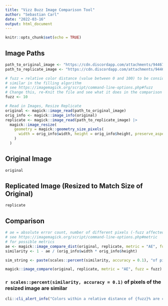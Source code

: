 ```yaml
---
title: "Vizz Buzz Image Comparison Tool"
author: "Sebastian Carl"
date: "2022-03-16"
output: html_document
---
```


```r
knitr::opts_chunk$set(echo = TRUE)
```

## Image Paths

```r
path_to_original_image <- "https://cdn.discordapp.com/attachments/944672779826003968/953446500556484638/MonthlySeaIceExtent_PolicyViz-1140x700.png"
path_to_replicate_image <- "https://cdn.discordapp.com/attachments/944672779826003968/953456772780281896/plot_zoom_png.png"
```

```r
# fuzz = relative color distance (value between 0 and 100) to be considered 
# similar in the filling algorithm
# see https://imagemagick.org/script/command-line-options.php#fuzz
# Change this, re-Knit the file and see what it does in the comparison image
fuzz <- 10
```

```r
# Read in Images, Resize Replicate
original <- magick::image_read(path_to_original_image)
orig_info <- magick::image_info(original)
replicate <- magick::image_read(path_to_replicate_image) |> 
  magick::image_resize(
    geometry = magick::geometry_size_pixels(
      width = orig_info$width, height = orig_info$height, preserve_aspect = FALSE
    )
  )
```

## Original Image

```r
original
```

## Replicated Image (Resized to Match Size of Original)

```r
replicate
```

## Comparison

```r
# ae = absolute error count, number of different pixels (-fuzz affected)
# see https://imagemagick.org/script/command-line-options.php#metric
# for possible metrics
ae <- magick::image_compare_dist(original, replicate, metric = "AE", fuzz = fuzz)$distortion
similarity <- 1 - ae / (orig_info$width * orig_info$height)

sim_string <- paste(scales::percent(similarity, accuracy = 0.1), "of pixels of the resized image are similar.")
```

```r
magick::image_compare(original, replicate, metric = "AE", fuzz = fuzz)
```

### `r scales::percent(similarity, accuracy = 0.1)` of pixels of the resized image are similar

```r
cli::cli_alert_info("Colors within a relative distance of {fuzz}% are considered similar.")
```

